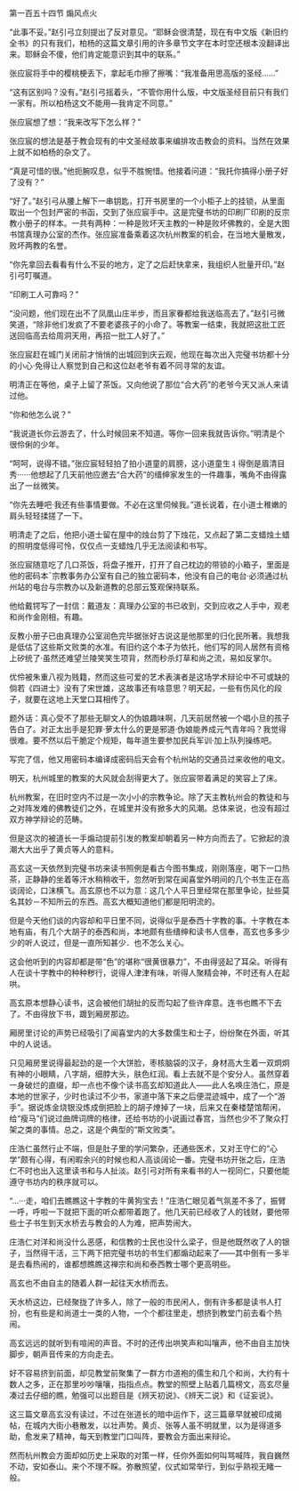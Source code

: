 

第一百五十四节 煽风点火

“此事不妥。”赵引弓立刻提出了反对意见。“耶稣会很清楚，现在有中文版《新旧约全书》的只有我们，柏杨的这篇文章引用的许多章节文字在本时空还根本没翻译出来。耶稣会不傻，他们肯定能意识到其中的联系。”

张应宸将手中的樱桃梗丢下，拿起毛巾擦了擦嘴：“我准备用思高版的圣经……”

“这有区别吗？没有。”赵引弓摇着头，“不管你用什么版，中文版圣经目前只有我们一家有。所以柏杨这文不能用—我肯定不同意。”

张应宸想了想：“我来改写下怎么样？”

张应宸的想法是基于教会现有的中文圣经故事来编排攻击教会的资料。当然在效果上就不如柏杨的杂文了。

“真是可惜的很。”他扼腕叹息，似乎不胜惋惜。他接着问道：“我托你搞得小册子好了没有？”

“好了。”赵引弓从腰上解下一串钥匙，打开书房里的一个小柜子上的挂锁，从里面取出一个包封严密的书函，交到了张应宸手中。这是完璧书坊的印刷厂印刷的反宗教小册子的样本。一共有两种：一种是败坏天主教的一种是败坏佛教的，全是大图书馆真理办公室的杰作。张应宸准备乘着这次杭州教案的机会，在当地大量散发，败坏两教的名誉。

“你先拿回去看看有什么不妥的地方，定了之后赶快拿来，我组织人批量开印。”赵引弓叮嘱道。

“印刷工人可靠吗？”

“没问题，他们现在出不了凤凰山庄半步，而且家眷都给我送临高去了。”赵引弓微笑道，“除非他们发疯了不要老婆孩子的小命了。等教案一结束，我就把这批工匠送回临高去给周洞天用，再招一批工人好了。”

张应宸赶在城门关闭前才悄悄的出城回到庆云观，他现在每次出入完璧书坊都十分的小心·免得让人察觉到自己和这位赵老爷有着不同寻常的友谊。

明清正在等他，桌子上留了茶饭。又向他说了那位“合大药”的老爷今天又派人来请过他。

“你和他怎么说？”

“我说道长你云游去了，什么时候回来不知道。等你一回来我就告诉你。”明清是个很伶俐的少年。

“呵呵，说得不错。”张应宸轻轻拍了拍小道童的肩膀，这小道童生丬得倒是眉清目秀······他想起了几天前他应邀去“合大药”的缙绅家发生的一件趣事，嘴角不由得露出了一丝微笑。

“你先去睡吧·我还有些事情要做。不必在这里伺候我。”道长说着，在小道士稚嫩的肩头轻轻揉搓了一下。

明清走了之后，他把小道士留在屋中的烛台剪了下烛花，又点起了第二支蜡烛土蜡的照明度低得可怜，仅仅点一支蜡烛几乎无法阅读和书写。

张应宸随意吃了几口茶饭，将盘子推开，打开了自己枕边的带锁的小箱子，里面是他的密码本ˉ宗教事务办公室有自己的独立密码本，他没有自己的电台·必须通过杭州站的电台与宗教办以及新道教的总部云笈观保持联系。

他给戴锷写了一封信：戴道友：真理办公室的书已收到，交到应收之人手中，观老和尚作金刚相，有趣。

反教小册子已由真理办公室润色完毕据张好古说这是他那里的归化民所著。我想我是低估了这些斯文败类的水准。有旧约这个本子为依托，他们写的同人居然有资格上矽统了·虽然还难望兰陵笑笑生项背，然而秒杀灯草和尚之流，易如反掌尔。

优伶被朱重八视为贱籍，然而这些可爱的艺术表演者是这场学术辩论中不可或缺的倘若《四进士》没有了宋世雄，这故事还有啥意思？明天起，一些有伤风化的段子，就要在这地上天堂口耳相传了。

题外话：真心受不了那些无聊文人的伪娘趣味啊，几天前居然被一个唱小旦的孩子告白了。对正太出手是犯罪·萝太什么的更是邪道·伪娘能养成元气青年吗？我觉得很难。要不然以后干脆定个规矩，每年道生要参加民兵军训·加上队列操练吧。

写完了信，他又用密码本编译成密码后天会有个杭州站的交通员过来收他的电文。

明天，杭州城里的教案的大风就会刮得更大了。张应宸带着满足的笑容上了床。

杭州教案，在旧时空内不过是一次小小的宗教争论。除了天主教杭州会的教徒和与之对阵发难的佛教徒们之外，在城里并没有掀多大的风潮。总体来说，也没有超过双方神学辩论的范畴。

但是这次的被道长一手煽动提前引发的教案却朝着另一种方向而去了。它掀起的浪潮大大出乎了黄贞等人的意料。

高玄这一天依然到完璧书坊来读书照例是看古今图书集成，刚刚落座，喝下一口热茶，正静静的坐着等汗水稍稍收干，忽然听到常在闻喜堂外明间的几个书生正在高谈阔论，口沫横飞。高玄原也不以为意：这几个人平日里经常在那里争论，扯些莫名其妙－不知所云的东西。高玄大概知道他们都是阳明流的。

但是今天他们谈的内容却和平日里不同，说得似乎是泰西十字教的事。十字教在本地有庙，有几个大胡子的泰西和尚，本地颇有些缙绅和读书人信奉，高玄也多多少少的听人说过，但是一直所知甚少．也不怎么关心。

这会他听到的内容却都是带“色”的堪称“很黄很暴力”，不由得竖起了耳朵。听得有人在谈十字教中的种种秽行，说得人津津有味，听得人聚精会神，不时还有人在起哄。

高玄原本想静心读书，这会被他们胡扯的反而勾起了些许痒意。连书也瞧不下去了。不由得放下书，踱到厢房那边。

厢房里讨论的声势已经吸引了闻喜堂内的大多数儒生和士子，纷纷聚在外面，听其中的人说话。

只见厢房里说得最起劲的是一个大饼脸，枣核脑袋的汉子，身材高大生着一双炯炯有神的小眼睛，八字胡，细脖大头，肤色红润。看上去就不是个安分人。虽然穿着一身破烂的直缀，却一点也不像个读书高玄却知道此人——此人名唤庄浩仁，原是本地的世家子，少时也读过不少书，家道中落下来之后便混迹城中，成了一个“游手”。据说炼金烧银没炼成倒把脸上的胡子燎掉了一块，后来又在秦楼楚馆帮闲，给“瘦马”们说过曲牌词牌的格律，还给书坊的小说画过春宫，当然也少不了聚众打架之类的事情。总之，这是个典型的“斯文败类”。

庄浩仁虽然行止不端，但是肚子里的学问繁杂，还通些医术，又对王守仁的“心学”颇有心得，有闲暇余兴的时候也和人高谈阔论一番。完璧书坊开张之后，庄浩仁不时也出入这里读书和与人扯淡。赵引弓对所有来看书的人一视同仁，只要他能遵守书坊内的秩序就可以。

“…···走，咱们去瞧瞧这十字教的牛黄狗宝去！”庄浩仁眼见着气氛差不多了，振臂一呼，呼啦一下就把下面的听众都带着跑了。他几天前已经收了人的钱财，要他带些士子书生到天水桥去与教会的人为难，把声势闹大。

庄浩仁对洋和尚没什么恶感，和信教的士民也没什么梁子，但是他既然收了人的银子，当然得干活，三下两下把完璧书坊的书生们都煽动起来了——其中倒有一多半是去看热闹的，谁都想瞧瞧这禅宗和尚和泰西教士哪个更高明些。

高玄也不由自主的随着人群一起往天水桥而去。

天水桥这边，已经聚拢了许多人，除了一般的市民闲人，倒有许多都是读书人打扮，也有些是和尚道士一类的人物，一个个都往里走，想挤到教堂门前去看个热闹。

高玄远远的就听到有喧闹的声音。不时的还传出哄笑声和叫嚷声，他不由自主加快脚步，朝声音传来的方向走去。

好不容易挤到前面，却见教堂前聚集了一群方巾道袍的儒生和几个和尚，大约有十数人之多，正在那里吵吵嚷嚷，指指点点。教堂的照壁上贴着几篇榜文，高玄尽量凑过去仔细的瞧，勉强可以出题目是《辨天初说》、《辨天二说》和《证妄说》。

这三篇文章高玄没有读过，不过在张道长的暗中运作下，这三篇章早就被印成揭帖，在城内大街小巷散发，以壮声势。黄贞、张等人虽不明就里，以为是得道多助，愈发来了精神，每天到教堂门口叫阵，要教会方面出来辩论。

然而杭州教会方面却如历史上采取的对策一样，任你外面如何叫骂喊阵，我自巍然不动，安如泰山。来个不理不睬。弥散照望，仪式如常举行，到似乎熟视无睹一般。

